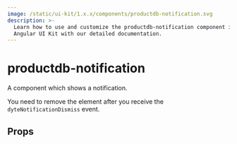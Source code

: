 ```yaml
---
image: /static/ui-kit/1.x.x/components/productdb-notification.svg
description: >-
  Learn how to use and customize the productdb-notification component in ProductDB's
  Angular UI Kit with our detailed documentation.
---
```


# productdb-notification

A component which shows a notification.

You need to remove the element after you receive the
`dyteNotificationDismiss` event.

## Props

<PropsTable of="productdb-notification" />

<head>
  <title>Angular UI Kit productdb-notification</title>
</head>
